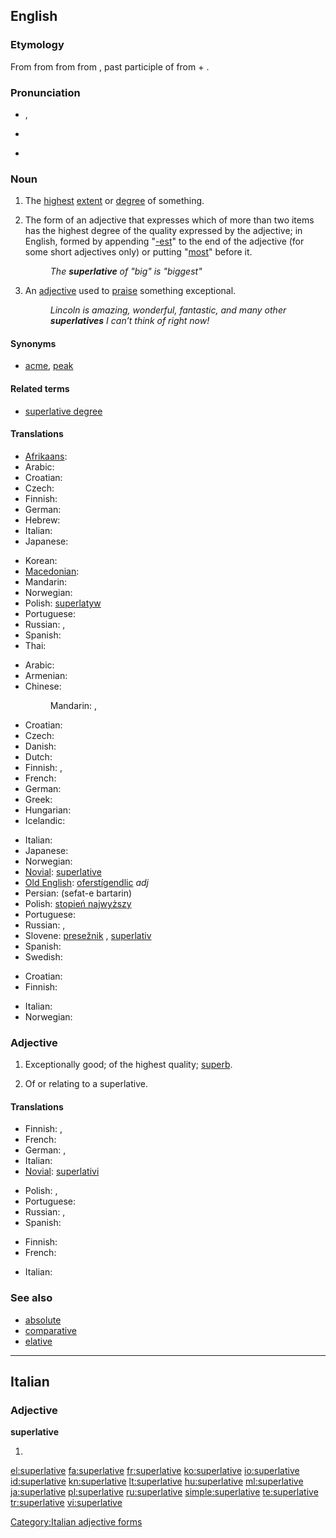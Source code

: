 {{was wotd|2008|March|11}}
{{wikipedia}}
==English==

===Etymology===
From {{etyl|enm|en}} {{term|superlatyf|lang=enm}} from {{etyl|fro|en}} {{term|superlatif|lang=fro}} from {{etyl|LL.}} {{term|superlativus|superlātīvus|lang=la}} from {{etyl|la|en}} {{term|superlatus|superlātus|extravagant, of hyperbole|lang=la}}, past participle of {{term|superfero||carry over|lang=la}} from {{term|super||above|lang=la}} + {{term|fero||bear, carry|lang=la}}.

===Pronunciation===
* {{a|RP}} {{IPA|/suːˈpɜː.lə.tɪf/|/sjuːˈpɜː.lə.tɪf/}}, {{SAMPA|/su:"p3:(r).l@.tIf/}}
* {{a|US}} {{IPA|/suːˈpɝː.lə.tɪf/|/sjuːˈpɝː.lə.tɪf/}}
* {{audio|en-us-superlative.ogg|Audio (US)}}

===Noun===
{{en-noun}}

# The [[highest]] [[extent]] or [[degree]] of something.
# {{grammar}} The form of an adjective that expresses which of more than two items has the highest degree of the quality expressed by the adjective; in English, formed by appending "[[-est]]" to the end of the adjective (for some short adjectives only) or putting "[[most]]" before it.
#: ''The '''superlative''' of "big" is "biggest"''
# {{informal}} An [[adjective]] used to [[praise]] something exceptional.
#: ''Lincoln is amazing, wonderful, fantastic, and many other '''superlatives''' I can’t think of right now!''

====Synonyms====
* {{sense|highest degree}} [[acme]], [[peak]]

====Related terms====
* [[superlative degree]]

====Translations====
{{trans-top|highest degree of something}}
* [[Afrikaans]]: {{t|af|superlatief|xs=Afrikaans}}
* Arabic: {{t|ar|صيغة التفضيل}}
* Croatian: {{t+|hr|superlativ|m|alt=sȕperlatīv}}
* Czech: {{t+|cs|superlativ}}
* Finnish: {{t+|fi|huippu}}
* German: {{t+|de|Superlativ}}
* Hebrew: {{t|he|מופלג}}
* Italian: {{t-|it|superlativo}}
* Japanese: {{t+|ja|最上級}}
{{trans-mid}}
* Korean: {{t|ko|최고의}}
* [[Macedonian]]: {{t-|mk|суперлатив}}
* Mandarin: {{t|cmn|最高级|sc=Hani}}
* Norwegian: {{t+|no|superlativ}}
* Polish: [[superlatyw]] {{m}}
* Portuguese: {{t+|pt|superlativo}}
* Russian: {{t-|ru|высочайший|tr=vysočájšij}},  {{t+|ru|превосходный|tr=prevosxódnyj}}
* Spanish: {{t-|es|superlativo}}
* Thai: {{t|th|ชั้นเยี่ยม}}
{{trans-bottom}}

{{trans-top|form of adjective expressing "most"}}
* Arabic: {{t|ar|درجة فائقة|f|tr=daraja faa'iqa}}
* Armenian: {{t|hy|գերադրական|tr=geradrakan}}
* Chinese:
*: Mandarin: {{t|cmn|最高級|sc=Hani}},  {{t|cmn|最高级|tr=zuìgāojí|sc=Hani}}
* Croatian: {{t+|hr|superlativ|m|alt=sȕperlatīv}}
* Czech: {{t+|cs|superlativ|m}}
* Danish: {{t+|da|superlativ}}
* Dutch: {{t+|nl|overtreffende trap|m}}
* Finnish: {{t+|fi|superlatiivi}}, {{t|fi|yliaste}}
* French: {{t+|fr|superlatif|m}}
* German: {{t+|de|Superlativ|m}}
* Greek: {{t+|el|υπερθετικός|m}}
* Hungarian: {{t+|hu|felsőfok}}
* Icelandic: {{t+|is|efsta stig|n}}
{{trans-mid}}
* Italian: {{t-|it|superlativo|m}}
* Japanese: {{t+|ja|最上級|tr=さいじょうきゅう, saijōkyū}}
* Norwegian: {{t+|no|superlativ|m}}
* [[Novial]]: [[superlative]]
* [[Old English]]: [[oferstígendlic]] ''adj''
* Persian: {{fa-Arab|[[صفت برترین]]}} (sefat-e bartarin)
* Polish: [[stopień najwyższy]] {{m}}
* Portuguese: {{t+|pt|superlativo|m}}
* Russian: {{t+|ru|превосходная степень|f|tr=prevosxódnaja stépen’}}, {{t-|ru|суперлятив|m|tr=superljatív}}
* Slovene: [[presežnik]] {{m}}, [[superlativ]] {{m}}
* Spanish: {{t-|es|superlativo|m}}
* Swedish: {{t+|sv|superlativ|n}}
{{trans-bottom}}

{{trans-top|adjective used to praise}}
* Croatian: {{t+|hr|superlativ|m|alt=sȕperlatīv}}
* Finnish: {{t+|fi|superlatiivi}}
{{trans-mid}}
* Italian: {{t-|it|superlativo|m}}
* Norwegian: {{t+|no|superlativ|n}}
{{trans-bottom}}

===Adjective===
{{en-adj|-}}

# Exceptionally good; of the highest quality; [[superb]].
# {{grammar}} Of or relating to a superlative.

====Translations====
{{trans-top|exceptionally good}}
* Finnish: {{t+|fi|erinomainen}}, {{t-|fi|häikäisevä}}
* French: {{t+|fr|suprême}}
* German: {{t+|de|höchst}}, {{t+|de|hervorragend}}
* Italian: {{t-|it|superlativo|m}}
* [[Novial]]: [[superlativi]]
{{trans-mid}}
* Polish: {{t+|pl|doskonały|m}}, {{t+|pl|znakomity|m}}
* Portuguese: {{t+|pt|supremo}}
* Russian: {{t-|ru|высочайший|tr=vysočájšij}}, {{t+|ru|величайший|tr=veličájšij}}
* Spanish: {{t+|es|supremo}}
{{trans-bottom}}

{{trans-top|of or pertaining to a superlative}}
* Finnish: {{t|fi|superlatiivinen}}
* French: {{t+|fr|superlatif|m}}
{{trans-mid}}
* Italian: {{t-|it|superlativo|m}}
{{trans-bottom}}

===See also===
* [[absolute]]
* [[comparative]]
* [[elative]]

----

==Italian==

===Adjective===
'''superlative''' {{f}}

# {{feminine plural of|[[superlativo#Italian|superlativo]]}}

[[Category:Italian adjective forms]]

[[el:superlative]]
[[fa:superlative]]
[[fr:superlative]]
[[ko:superlative]]
[[io:superlative]]
[[id:superlative]]
[[kn:superlative]]
[[lt:superlative]]
[[hu:superlative]]
[[ml:superlative]]
[[ja:superlative]]
[[pl:superlative]]
[[ru:superlative]]
[[simple:superlative]]
[[te:superlative]]
[[tr:superlative]]
[[vi:superlative]]